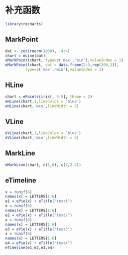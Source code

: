 # 补充函数 {#supportFunction}


```r
library(recharts)
```


## MarkPoint

```r
dat <- cut(rnorm(1000), -4:4)
chart = eLine(dat)
eMarkPoint(chart, type=c('max','min'),valueIndex = 1)
eMarkPoint(chart, dat = data.frame(2:3,rep(200,2)),
         type=c('max','min'),valueIndex = 1)
```


## HLine
```r
chart = ePoints(iris[, 3:5], theme = 2)
eHLine(chart,1,lineColor = 'blue')
eHLine(chart,'min',lineWidth = 5)
```

## VLine
```r
eVLine(chart,1,lineColor = 'blue')
eVLine(chart,'min',lineWidth = 5)
```


## MarkLine

```r
eMarkLine(chart, c(1,0), c(7,2.5))
```

## eTimeline

```r
x = runif(6)
names(x) = LETTERS[1:6]
e1 = ePie(x) + eTitle("test1")
x = runif(6)
names(x) = LETTERS[1:6]
e2 = ePie(x) + eTitle("test2")
x = runif(6)
names(x) = LETTERS[1:6]
e3 = ePie(x) + eTitle("test3")
x = runif(6)
names(x) = LETTERS[1:6]
e4 = ePie(x) + eTitle("test4")
eTimeline(e1,e2,e3,e4)
```
